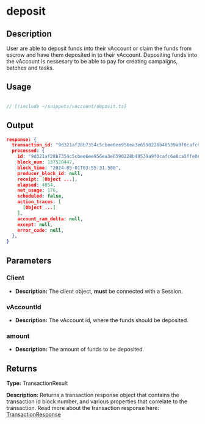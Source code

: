# deposit

## Description

User are able to deposit funds into their vAccount or claim the funds from escrow and have them deposited in to their vAccount.
Depositing funds into the vAccount is nessesary to be able to pay for creating campaigns, batches and tasks. 

## Usage

```ts twoslash

// [!include ~/snippets/vaccount/deposit.ts]
```

## Output

```json
response: {
  transaction_id: "9d321af28b7354c5cbee6ee956ea3e6590228b48539a9f0cafc6a8ca5ffe0ca2",
  processed: {
    id: "9d321af28b7354c5cbee6ee956ea3e6590228b48539a9f0cafc6a8ca5ffe0ca2",
    block_num: 137520447,
    block_time: "2024-05-01T03:55:31.500",
    producer_block_id: null,
    receipt: [Object ...],
    elapsed: 4854,
    net_usage: 176,
    scheduled: false,
    action_traces: [
      [Object ...]
    ],
    account_ram_delta: null,
    except: null,
    error_code: null,
  },
}
```

## Parameters

### Client
- **Description:** The client object, **must** be connected with a Session.

### vAccountId
- **Description:** The vAccount id, where the funds should be deposited.


### amount
- **Description:** The amount of funds to be deposited.

## Returns

**Type:**  TransactionResult 

**Description:** 
Returns a transaction response object that contains the transaction id block number, and various properties that correlate to the transaction.
Read more about the transaction response here: [TransactionResponse](/docs/glossary/transaction-result.mdx)


